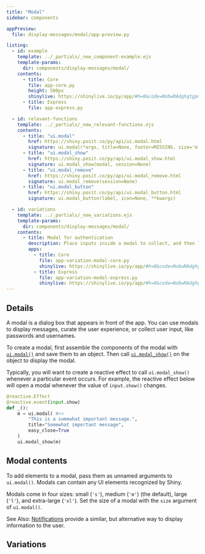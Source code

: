 ```yaml
---
title: "Modal"
sidebar: components

appPreview:
  file: display-messages/modal/app-preview.py

listing:
  - id: example
    template: ../_partials/_new_component-example.ejs
    template-params:
      dir: components/display-messages/modal/
    contents:
      - title: Core
        file: app-core.py
        height: 500px
        shinylive: https://shinylive.io/py/app/#h=0&code=NobwRAdghgtgpmAXGKAHVA6VBPMAaMAYwHsIAXOcpMAMwCdiYACAZwAsBLCbJjmVYnTJMAgujxM6cKITIcAbnAkBXDgB0IGtKgD6qpgF4mqrFADmcHTQA2qgCYAKDUxfGOGLqmVkdMuaR0AI28yUicwdmIAdzV8JliAZTZophhiOyhrJjsOTOIzWIBKPA1CjQ07OBpWODpFOgdPbwliby8yCRY4FhYOUkLEZ1cAASk-BTgMAFEaGjhZIZdR6VkJjDhFckaIdoxIqLKIV2yqph0HAcXj1MM3DDSM6ycj69fYgBVOFl5vqFZGOBRNhQYR8ARCKDkVLdFjmSaxEovV7HORkaxwAyJAFAkG8fiCMiQ4TwHpwhFXZFMaQsbA6QjWYhdAzvOjKJQU5E0YjECh0AwmB6ZIIhMKxAAiHBYMElLCKiMph0pAvSQv2Dhghy06FuYlQDm0eg4nVq9UKYAAvgBdIA
      - title: Express
        file: app-express.py

  - id: relevant-functions
    template: ../_partials/_new_relevant-functions.ejs
    contents:
      - title: "ui.modal"
        href: https://shiny.posit.co/py/api/ui.modal.html
        signature: ui.modal(*args, title=None, footer=MISSING, size='m', easy_close=False, fade=True, **kwargs)
      - title: "ui.modal_show"
        href: https://shiny.posit.co/py/api/ui.modal_show.html
        signature: ui.modal_show(modal, session=None)
      - title: "ui.modal_remove"
        href: https://shiny.posit.co/py/api/ui.modal_remove.html
        signature: ui.modal_remove(session=None)
      - title: "ui.modal_button"
        href: https://shiny.posit.co/py/api/ui.modal_button.html
        signature: ui.modal_button(label, icon=None, **kwargs)

  - id: variations
    template: ../_partials/_new_variations.ejs
    template-params:
      dir: components/display-messages/modal/
    contents:
      - title: Modal for authentication
        description: Place inputs inside a modal to collect, and then login with, credentials.
        apps:
          - title: Core
            file: app-variation-modal-core.py
            shinylive: https://shinylive.io/py/app/#h=0&code=NobwRAdghgtgpmAXGKAHVA6VBPMAaMAYwHsIAXOcpMAMwCdiYACAZwAsBLCbJjmVYnTJMAgujxM6cKITIcAbnAkBXDgB0IGtKgD6qpgF4mqrFADmcHTQA2qgCYAKDUxfGOGLqmVkdMuaR0AI28yUicwa2IzLjV8JliAGSiYsABKPA1UjQ07OBpWODpFOgdPbwliby8yCRY4FhYOUlTEZ1cAASk-BTgMAFEaGjhZNpdO6VkejDhFclKIaoxI6IgsiFcmXPydBxbRjaZmIxMYYjsoayd1g5uTMp8KAA8ycOh4WIlYgFU6uje4VppDLXG4bO4Lbw6VBQBoAd0Ejli0LhCI+8TAAAUYSx4XQ7ID0vtQW4PBCfN0AsEyKEIOESBAIMMyGjYgBhUiMkZAomg6QsbA6QiROoGAAqdGUSh5NxoxGIFDoBgAcqQ4NKmGtiSczhcdOxiLCHDBNaD9uNuop+oMmWaupNLTNKC97hh6ZyyCaXFsmDodnsQQdtedrDopKdFLt1QBiJjs3JMUJMN1MpiwjhkNi8MkYf67JhQCB2LOLZE4hGRzTQdCGUToBzaPQcWqFYqpMAAXwAukA
          - title: Express
            file: app-variation-modal-express.py
            shinylive: https://shinylive.io/py/app/#h=0&code=NobwRAdghgtgpmAXGKAHVA6VBPMAaMAYwHsIAXOcpMAMwCdiYACAZwAsBLCbJjmVYnTJMAgujxM6cKITIcAbnAkBXDgB0IGtKgD6qpgF4mqrFADmcHTQA2qgCYAKDUxfGOGLqmVkdMuaR0AI28yUicwa2IzLjV8JliAGSiYsABKPA1UjQ07OBpWODpFOgdPbwliby8yCRY4FhYOUlTEZ1cAASk-BTgMAFEaGjhZNpdO6VkejDhFclKIaoxI6IgsiFcmXPydBxbRjaZmIxMYYjsoayd1g5uTMp8KAA8ycOh4WIlYgFU6uje4VppDLXG4bO4Lbw6VBQBoAd0Ejli0LhCI+8TAAAUYSx4XQ7ID0vtQW4PBCfN0AsEyKEIOESBAIMMyGjYgBhUiMkZAomg6QsbA6QiROoGAAqdGUSh5NxoxGIFDoBgAcqQ4NKmGtiSczhcdOxiLCHDBNaD9uNuop+oMmWaupNLTNKC97hh6ZyyCaXFsmDodnsQQdtedrDopKdFLt1QBiJjs3JMUJMN1MpiwjhkNi8MkYf67JhQCB2LOLZE4hGRzTQdCGUToBzaPQcWqFYqpMAAXwAukA
---
```


:::{#example}
:::

:::{#relevant-functions}
:::

## Details

A modal is a dialog box that appears in front of the app. You can use modals to display messages, curate the user experience, or collect user input, like passwords and usernames.

To create a modal, first assemble the components of the modal with [`ui.modal()`](https://shiny.posit.co/py/api/ui.modal.html) and save them to an object. Then call [`ui.modal_show()`](https://shiny.posit.co/py/api/ui.modal_show.html) on the object to display the modal.

Typically, you will want to create a reactive effect to call `ui.modal_show()` whenever a particular event occurs. For example, the reactive effect below will open a modal whenever the value of `input.show()` changes.

```python
@reactive.Effect
@reactive.event(input.show)
def _():
    m = ui.modal( #<<
        "This is a somewhat important message.",
        title="Somewhat important message",
        easy_close=True
    )
    ui.modal_show(m)
```

## Modal contents

To add elements to a modal, pass them as unnamed arguments to `ui.modal()`. Modals can contain any UI elements recognized by Shiny.

Modals come in four sizes: small (`'s'`), medium (`'m'`) (the default), large (`'l'`), and extra-large (`'xl'`). Set the size of a modal with the `size` argument of `ui.modal()`.

See Also: [Notifications](notifications.qmd) provide a similar, but alternative way to display information to the user.

## Variations

:::{#variations}
:::
